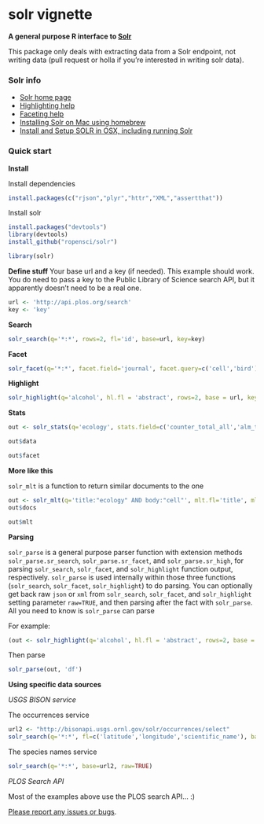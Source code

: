 <!--
%\VignetteEngine{knitr::knitr}
%\VignetteIndexEntry{solr vignette}
-->

solr vignette
======

**A general purpose R interface to [Solr](http://lucene.apache.org/solr/)**

This package only deals with extracting data from a Solr endpoint, not writing data (pull request or holla if you're interested in writing solr data).

### Solr info

+ [Solr home page](http://lucene.apache.org/solr/)
+ [Highlighting help](http://wiki.apache.org/solr/HighlightingParameters)
+ [Faceting help](http://wiki.apache.org/solr/SimpleFacetParameters)
+ [Installing Solr on Mac using homebrew](http://ramlev.dk/blog/2012/06/02/install-apache-solr-on-your-mac/)
+ [Install and Setup SOLR in OSX, including running Solr](http://risnandar.wordpress.com/2013/09/08/how-to-install-and-setup-apache-lucene-solr-in-osx/)

### Quick start

**Install**

Install dependencies

```r
install.packages(c("rjson","plyr","httr","XML","assertthat"))
```

Install solr

```r
install.packages("devtools")
library(devtools)
install_github("ropensci/solr")
```

```r
library(solr)
```

**Define stuff** Your base url and a key (if needed). This example should work. You do need to pass a key to the Public Library of Science search API, but it apparently doesn't need to be a real one.

```r
url <- 'http://api.plos.org/search'
key <- 'key'
```

**Search**

```r
solr_search(q='*:*', rows=2, fl='id', base=url, key=key)
```

**Facet**

```r
solr_facet(q='*:*', facet.field='journal', facet.query=c('cell','bird'), base=url, key=key)
```

**Highlight**

```r
solr_highlight(q='alcohol', hl.fl = 'abstract', rows=2, base = url, key=key)
```

**Stats**

```r
out <- solr_stats(q='ecology', stats.field=c('counter_total_all','alm_twitterCount'), stats.facet=c('journal','volume'), base=url, key=key)
```

```r
out$data
```

```r
out$facet
```

**More like this**

`solr_mlt` is a function to return similar documents to the one 

```r
out <- solr_mlt(q='title:"ecology" AND body:"cell"', mlt.fl='title', mlt.mindf=1, mlt.mintf=1, fl='counter_total_all', rows=5, base=url, key=key)
out$docs
```

```r
out$mlt
```

**Parsing**

`solr_parse` is a general purpose parser function with extension methods `solr_parse.sr_search`, `solr_parse.sr_facet`, and `solr_parse.sr_high`, for parsing `solr_search`, `solr_facet`, and `solr_highlight` function output, respectively. `solr_parse` is used internally within those three functions (`solr_search`, `solr_facet`, `solr_highlight`) to do parsing. You can optionally get back raw `json` or `xml` from `solr_search`, `solr_facet`, and `solr_highlight` setting parameter `raw=TRUE`, and then parsing after the fact with `solr_parse`. All you need to know is `solr_parse` can parse 

For example:

```r
(out <- solr_highlight(q='alcohol', hl.fl = 'abstract', rows=2, base = url, key=key, raw=TRUE))
```

Then parse

```r
solr_parse(out, 'df')
```

**Using specific data sources**

*USGS BISON service*

The occurrences service

```r
url2 <- "http://bisonapi.usgs.ornl.gov/solr/occurrences/select"
solr_search(q='*:*', fl=c('latitude','longitude','scientific_name'), base=url2)
```

The species names service

```r
solr_search(q='*:*', base=url2, raw=TRUE)
```

*PLOS Search API*

Most of the examples above use the PLOS search API... :)


[Please report any issues or bugs](https://github.com/ropensci/solr/issues).
